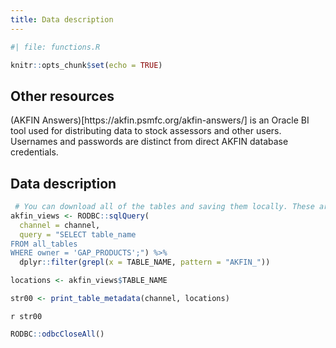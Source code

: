 ```yaml
---
title: Data description
---
```


```r
#| file: functions.R

knitr::opts_chunk$set(echo = TRUE)
```

## Other resources

(AKFIN Answers)[https://akfin.psmfc.org/akfin-answers/] is an Oracle BI tool used for distributing data to stock assessors and other users. Usernames and passwords are distinct from direct AKFIN database credentials. 

## Data description

```r
 # You can download all of the tables and saving them locally. These are all of the new tables for you to look through:
akfin_views <- RODBC::sqlQuery(
  channel = channel,
  query = "SELECT table_name 
FROM all_tables
WHERE owner = 'GAP_PRODUCTS';") %>% 
  dplyr::filter(grepl(x = TABLE_NAME, pattern = "AKFIN_"))

locations <- akfin_views$TABLE_NAME

str00 <- print_table_metadata(channel, locations) 
```

`r str00` 

```r
RODBC::odbcCloseAll()
```
